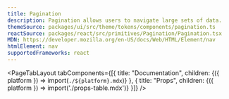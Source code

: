 ```yaml
---
title: Pagination
description: Pagination allows users to navigate large sets of data.
themeSource: packages/ui/src/theme/tokens/components/pagination.ts
reactSource: packages/react/src/primitives/Pagination/Pagination.tsx
MDN: https://developer.mozilla.org/en-US/docs/Web/HTML/Element/nav
htmlElement: nav
supportedFrameworks: react
---
```



<PageTabLayout 
  tabComponents={[{
    title: "Documentation", 
    children: <Fragment>{({ platform }) => import(`./${platform}.mdx`)}</Fragment>
  },
  {
    title: "Props", 
    children: <Fragment>{({ platform }) => import('./props-table.mdx')}</Fragment>
  }]}
/>
